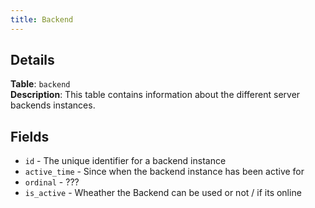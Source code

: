 ```yaml
---
title: Backend
---
```



<InternalsWarningAside />

## Details

**Table**: `backend`  
**Description**: This table contains information about the different server backends instances.

## Fields

- `id` - The unique identifier for a backend instance
- `active_time` - Since when the backend instance has been active for
- `ordinal` - ???
- `is_active` - Wheather the Backend can be used or not / if its online

